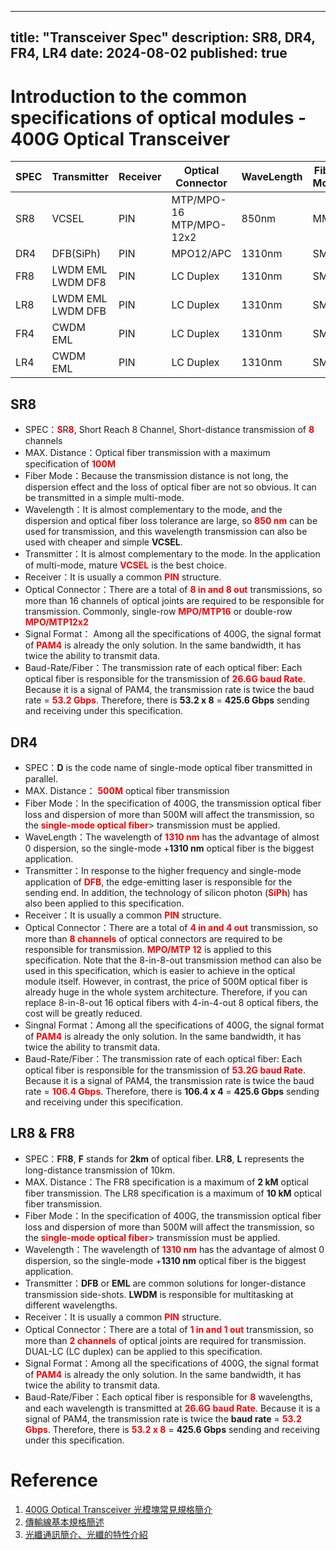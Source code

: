 
---
title: "Transceiver Spec"
description: SR8, DR4, FR4, LR4
date: 2024-08-02
published: true
---

# Introduction to the common specifications of optical modules - 400G Optical Transceiver

| SPEC | Transmitter            | Receiver | Optical Connector            | WaveLength | Fiber Mode | Max Distance | Signal Format | Baud-Rate/Fiber |
| ---- | ---------------------- | -------- | ---------------------------- | ---------- | ---------- | ------------ | ------------- | --------------- |
| SR8  | VCSEL                  | PIN      | MTP/MPO-16<br />MTP/MPO-12x2 | 850nm      | MMF        | 100m         | PAM4          | 26.6G           |
| DR4  | DFB(SiPh)              | PIN      | MPO12/APC                    | 1310nm     | SMF        | 500m         | PAM4          | 53.2G           |
| FR8  | LWDM EML<br />LWDM DF8 | PIN      | LC Duplex                    | 1310nm     | SMF        | 2km          | PAM4          | 26.6G           |
| LR8  | LWDM EML<br />LWDM DFB | PIN      | LC Duplex                    | 1310nm     | SMF        | 10km         | PAM4          | 26.6G           |
| FR4  | CWDM EML               | PIN      | LC Duplex                    | 1310nm     | SMF        | 2km          | PAM4          | 53.2G           |
| LR4  | CWDM EML               | PIN      | LC Duplex                    | 1310nm     | SMF        | 10km         | PAM4          | 53.2G           |

## SR8

- SPEC：<font color='red'>**S**</font>R<font color='red'>**8**</font>, Short Reach 8 Channel, Short-distance transmission of <font color='red'>**8**</font> channels
- MAX. Distance：Optical fiber transmission with a maximum specification of <font color="red">**100M**</font>
- Fiber Mode：Because the transmission distance is not long, the dispersion effect and the loss of optical fiber are not so obvious. It can be transmitted in a simple multi-mode.
- Wavelength：It is almost complementary to the mode, and the dispersion and optical fiber loss tolerance are large, so <font color="red">**850 nm**</font> can be used for transmission, and this wavelength transmission can also be used with cheaper and simple **VCSEL**.
- Transmitter：It is almost complementary to the mode. In the application of multi-mode, mature <font color='red'>**VCSEL**</font> is the best choice.
- Receiver：It is usually a common <font color='red'>**PIN**</font> structure.
- Optical Connector：There are a total of <font color='red'>**8 in and 8 out**</font> transmissions, so more than 16 channels of optical joints are required to be responsible for transmission. Commonly, single-row <font color='red'>**MPO/MTP16**</font> or double-row <font color='red'>**MPO/MTP12x2**</font>
- Signal Format： Among all the specifications of 400G, the signal format of <font color="red">**PAM4**</font> is already the only solution. In the same bandwidth, it has twice the ability to transmit data.
- Baud-Rate/Fiber：The transmission rate of each optical fiber: Each optical fiber is responsible for the transmission of <font color='red'>**26.6G baud Rate**</font>. Because it is a signal of PAM4, the transmission rate is twice the baud rate = <font color='red'>**53.2 Gbps**</font>. Therefore, there is **53.2 x 8** = **425.6 Gbps** sending and receiving under this specification.

## DR4

- SPEC：**D** is the code name of single-mode optical fiber transmitted in parallel.
- MAX. Distance： <font color='red'>**500M**</font> optical fiber transmission
- Fiber Mode：In the specification of 400G, the transmission optical fiber loss and dispersion of more than 500M will affect the transmission, so the <font color="red">**single-mode optical fiber**</font>> transmission must be applied.
- WaveLength：The wavelength of <font color="red">**1310 nm**</font> has the advantage of almost 0 dispersion, so the single-mode +**1310 nm** optical fiber is the biggest application.
- Transmitter：In response to the higher frequency and single-mode application of <font color="red">**DFB**</font>, the edge-emitting laser is responsible for the sending end. In addition, the technology of silicon photon (<font color="red">**SiPh**</font>) has also been applied to this specification.
- Receiver：It is usually a common <font color='red'>**PIN**</font> structure.
- Optical Connector：There are a total of <font color="red">**4 in and 4 out**</font> transmission, so more than <font color='red'>**8 channels**</font> of optical connectors are required to be responsible for transmission. <font color='red'>**MPO/MTP 12**</font> is applied to this specification. Note that the 8-in-8-out transmission method can also be used in this specification, which is easier to achieve in the optical module itself. However, in contrast, the price of 500M optical fiber is already huge in the whole system architecture. Therefore, if you can replace 8-in-8-out 16 optical fibers with 4-in-4-out 8 optical fibers, the cost will be greatly reduced.
- Singnal Format：Among all the specifications of 400G, the signal format of <font color="red">**PAM4**</font> is already the only solution. In the same bandwidth, it has twice the ability to transmit data.
- Baud-Rate/Fiber：The transmission rate of each optical fiber: Each optical fiber is responsible for the transmission of <font color='red'>**53.2G baud Rate**</font>. Because it is a signal of PAM4, the transmission rate is twice the baud rate = <font color='red'>**106.4 Gbps**</font>. Therefore, there is **106.4 x 4** = **425.6 Gbps** sending and receiving under this specification.

## LR8 & FR8

- SPEC：**F**R**8**, **F** stands for **2km** of optical fiber. **L**R**8**, **L** represents the long-distance transmission of 10km.
- MAX. Distance：The FR8 specification is a maximum of **2 kM** optical fiber transmission. The LR8 specification is a maximum of **10 kM** optical fiber transmission.
- Fiber Mode：In the specification of 400G, the transmission optical fiber loss and dispersion of more than 500M will affect the transmission, so the <font color="red">**single-mode optical fiber**</font>> transmission must be applied.
- Wavelength：The wavelength of <font color="red">**1310 nm**</font> has the advantage of almost 0 dispersion, so the single-mode +**1310 nm** optical fiber is the biggest application.
- Transmitter：**DFB** or **EML** are common solutions for longer-distance transmission side-shots. **LWDM** is responsible for multitasking at different wavelengths.
- Receiver：It is usually a common <font color='red'>**PIN**</font> structure.
- Optical Connector：There are a total of <font color='red'>**1 in and 1 out**</font> transmission, so more than <font color='red'>**2 channels**</font> of optical joints are required for transmission. DUAL-LC (LC duplex) can be applied to this specification.
- Signal Format：Among all the specifications of 400G, the signal format of <font color="red">**PAM4**</font> is already the only solution. In the same bandwidth, it has twice the ability to transmit data.
- Baud-Rate/Fiber：Each optical fiber is responsible for <font color='red'>**8**</font> wavelengths, and each wavelength is transmitted at <font color='red'>**26.6G baud Rate**</font>. Because it is a signal of PAM4, the transmission rate is twice the **baud rate** = <font color='red'>**53.2 Gbps**</font>. Therefore, there is <font color='red'>**53.2 x 8**</font> = **425.6 Gbps** sending and receiving under this specification.

# Reference

1. [400G Optical Transceiver 光模塊常見規格簡介](https://www.drflyout.com/post/400g-optical-transceiver-spec)
2. [傳輸線基本規格簡述](https://www.drflyout.com/post/highspeedcable)
3. [光纖通訊簡介、光纖的特性介紹](https://www.drflyout.com/post/fiberoptics)

